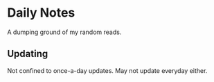 #   Daily Notes

A dumping ground of my random reads.

##  Updating

Not confined to once-a-day updates.
May not update everyday either.